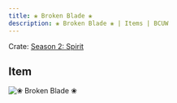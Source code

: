 ```yaml
---
title: ❀ Broken Blade ❀
description: ❀ Broken Blade ❀ | Items | BCUW
---
```


Crate: [Season 2: Spirit](/crates/season/s2/)

## Item
![❀ Broken Blade ❀](https://cdn.bcuw.xyz/2D/spirit/broken_blade.png)